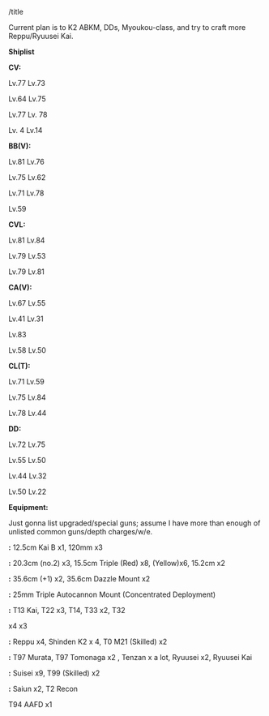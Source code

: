 /title

Current plan is to K2 ABKM, DDs, Myoukou-class, and try to craft more Reppu/Ryuusei Kai.

'''Shiplist'''

'''CV:'''

Lv.77 {{ShipBattleCardKai|Akagi/Kai}} Lv.73 {{ShipBattleCardKai|Kaga/Kai}}

Lv.64 
{{ShipBattleCardKai|Hiryuu/Kai}} Lv.75 
{{ShipBattleCardKai|Zuikaku/Kai}}

Lv.77 
{{ShipBattleCardKai|Hiryuu/Kai Ni}} Lv. 78 
{{ShipBattleCardKai|Souryuu/Kai Ni}}

Lv. 4 
{{ShipBattleCardKai|Shoukaku}} Lv.14 
{{ShipBattleCardKai|Unryuu}}

'''BB(V):'''

Lv.81 
{{ShipBattleCardKai|Haruna/Kai Ni}} Lv.76 
{{ShipBattleCardKai|Kongou/Kai Ni}}

Lv.75 
{{ShipBattleCardKai|Kirishima/Kai}} Lv.62 
{{ShipBattleCardKai|Hiei/Kai}}

Lv.71 
{{ShipBattleCardKai|Mutsu/Kai}} Lv.78 
{{ShipBattleCardKai|Yamashiro/Kai}}

Lv.59 
{{ShipBattleCardKai|Hyuuga/Kai}}

'''CVL:'''

Lv.81 
{{ShipBattleCardKai|Chitose/Carrier Kai Ni}} Lv.84 
{{ShipBattleCardKai|Junyou/Kai Ni}}

Lv.79 
{{ShipBattleCardKai|Ryuujou/Kai}} Lv.53 
{{ShipBattleCardKai|Hiyou/Kai}}

Lv.79 
{{ShipBattleCardKai|Shouhou/Kai}} Lv.81 
{{ShipBattleCardKai|Zuihou/Kai}}

'''CA(V):'''

Lv.67 
{{ShipBattleCardKai|Nachi/Kai Ni}} Lv.55 
{{ShipBattleCardKai|Ashigara/Kai}}

Lv.41 
{{ShipBattleCardKai|Myoukou/Kai}} Lv.31 
{{ShipBattleCardKai|Haguro/Kai}}

Lv.83 
{{ShipBattleCardKai|Maya/Kai Ni}}

Lv.58 
{{ShipBattleCardKai|Mogami/Kai}} Lv.50 
{{ShipBattleCardKai|Kumano/Kai}}

'''CL(T):'''

Lv.71 
{{ShipBattleCardKai|Sendai/Kai Ni}} Lv.59 
{{ShipBattleCardKai|Naka/Kai Ni}}

Lv.75 
{{ShipBattleCardKai|Abukuma/Kai Ni}} Lv.84 
{{ShipBattleCardKai|Kiso/Kai Ni}}

Lv.78 
{{ShipBattleCardKai|Kitakami/Kai Ni}} Lv.44 
{{ShipBattleCardKai|Ooi/Kai}}

'''DD:'''

Lv.72 
{{ShipBattleCardKai|Yuudachi/Kai Ni}} Lv.75 
{{ShipBattleCardKai|Shigure/Kai Ni}}

Lv.55 
{{ShipBattleCardKai|Fubuki/Kai}} Lv.50 
{{ShipBattleCardKai|Ayanami/Kai}}

Lv.44 
{{ShipBattleCardKai|Hibiki/Kai}} Lv.32 {{ShipBattleCardKai|Akatsuki/Kai}}

Lv.50 {{ShipBattleCardKai|Amatsukaze/Kai}} Lv.22 {{ShipBattleCardKai|Hatsushimo}}

'''Equipment:'''

Just gonna list upgraded/special guns; assume I have more than enough of unlisted common guns/depth charges/w/e.

{{Template:RedGunLight}}''':'''
12.5cm Kai B x1, 120mm x3

{{Template:RedGunMedium}}''':'''
20.3cm (no.2) x3, 15.5cm Triple (Red) x8, (Yellow)x6, 15.2cm x2

{{Template:RedGunHeavy}}''':'''
35.6cm (+1) x2, 35.6cm Dazzle Mount x2

{{GreenGunMG}}''':'''
25mm Triple Autocannon Mount (Concentrated Deployment)

{{Template:Radar}}''':'''
T13 Kai, T22 x3, T14, T33 x2, T32

{{Template:GreenAmmo}} x4
{{Template:RedAmmo}} x3

{{Template:GreenPlane}}''':'''
Reppu x4, Shinden K2 x 4, T0 M21 (Skilled) x2

{{Template:BluePlane}}''':'''
T97 Murata, T97 Tomonaga x2 , Tenzan x a lot, Ryuusei x2, Ryuusei Kai

{{Template:RedPlane}}''':'''
Suisei x9, T99 (Skilled) x2 

{{Template:YellowPlane}}''':''' Saiun x2, T2 Recon

T94 AAFD x1<ac_metadata title="Going for Medium for upcoming event, thoughts?"> </ac_metadata>